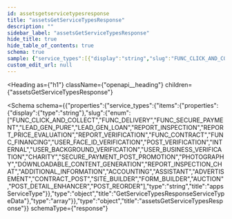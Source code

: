 ```yaml
---
id: assetsgetservicetypesresponse
title: "assetsGetServiceTypesResponse"
description: ""
sidebar_label: "assetsGetServiceTypesResponse"
hide_title: true
hide_table_of_contents: true
schema: true
sample: {"service_types":[{"display":"string","slug":"FUNC_CLICK_AND_COLLECT"}]}
custom_edit_url: null
---
```



<Heading
  as={"h1"}
  className={"openapi__heading"}
  children={"assetsGetServiceTypesResponse"}
>
</Heading>





<Schema
  schema={{"properties":{"service_types":{"items":{"properties":{"display":{"type":"string"},"slug":{"enum":["FUNC_CLICK_AND_COLLECT","FUNC_DELIVERY","FUNC_SECURE_PAYMENT","LEAD_GEN_PURE","LEAD_GEN_LOAN","REPORT_INSPECTION","REPORT_PRICE_EVALUATION","REPORT_VERIFICATION","FUNC_CONTRACT","FUNC_FINANCING","USER_FACE_ID_VERIFICATION","POST_VERIFICATION","INTERNAL","USER_BACKGROUND_VERIFICATION","USER_BUSINESS_VERIFICATION","CHARITY","SECURE_PAYMENT_POST_PROMOTION","PHOTOGRAPHY","DOWNLOADABLE_CONTENT_GENERATION","REPORT_INSPECTION_CHAT","ADDITIONAL_INFORMATION","ACCOUNTING","ASSISTANT","ADVERTISEMENT","CONTRACT_POST","SITE_BUILDER","FORM_BUILDER","AUCTION","POST_DETAIL_ENHANCER","POST_REORDER"],"type":"string","title":"appsServiceType"}},"type":"object","title":"GetServiceTypesResponseServiceTypeData"},"type":"array"}},"type":"object","title":"assetsGetServiceTypesResponse"}}
  schemaType={"response"}
>
  
</Schema>
            